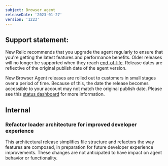 ```yaml
---
subject: Browser agent
releaseDate: '2023-01-27'
version: '1223'
---
```


## Support statement:
New Relic recommends that you upgrade the agent regularly to ensure that you're getting the latest features and performance benefits. Older releases will no longer be supported when they reach [end-of-life](https://docs.newrelic.com/docs/browser/browser-monitoring/getting-started/browser-agent-eol-policy/). Release dates are reflective of the original publish date of the agent version.

New Browser Agent releases are rolled out to customers in small stages over a period of time. Because of this, the date the release becomes accessible to your account may not match the original publish date. Please see this [status dashboard](https://newrelic.github.io/newrelic-browser-agent-release/) for more information.

## Internal
### Refactor loader architecture for improved developer experience
This architectural release simplifies file structure and refactors the way features are composed, in preparation for future developer experience improvements. These changes are not anticipated to have impact on agent behavior or functionality.
